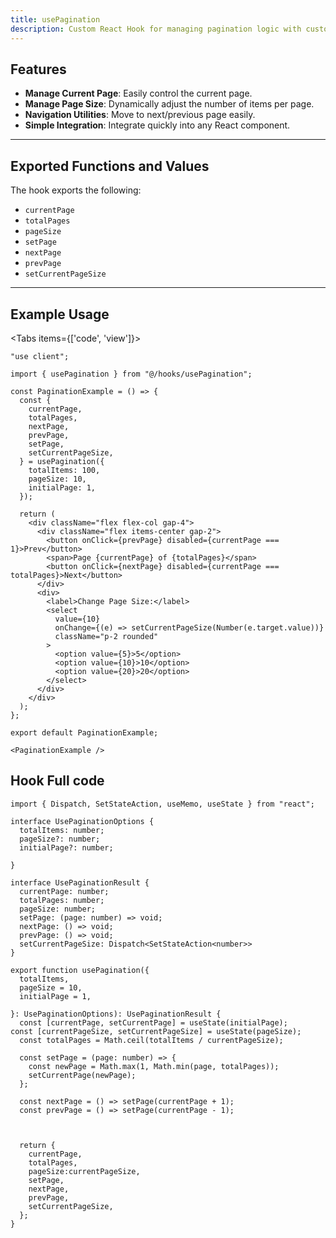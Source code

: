 ```yaml
---
title: usePagination
description: Custom React Hook for managing pagination logic with customizable page size and controls.
---
```



## Features
- **Manage Current Page**: Easily control the current page.
- **Manage Page Size**: Dynamically adjust the number of items per page.
- **Navigation Utilities**: Move to next/previous page easily.
- **Simple Integration**: Integrate quickly into any React component.

---

## Exported Functions and Values
The hook exports the following:

- `currentPage`
- `totalPages`
- `pageSize`
- `setPage`
- `nextPage`
- `prevPage`
- `setCurrentPageSize`

---

## Example Usage

<Tabs items={['code', 'view']}>
  <Tab value="code">

```tsx
"use client";

import { usePagination } from "@/hooks/usePagination";

const PaginationExample = () => {
  const {
    currentPage,
    totalPages,
    nextPage,
    prevPage,
    setPage,
    setCurrentPageSize,
  } = usePagination({
    totalItems: 100,
    pageSize: 10,
    initialPage: 1,
  });

  return (
    <div className="flex flex-col gap-4">
      <div className="flex items-center gap-2">
        <button onClick={prevPage} disabled={currentPage === 1}>Prev</button>
        <span>Page {currentPage} of {totalPages}</span>
        <button onClick={nextPage} disabled={currentPage === totalPages}>Next</button>
      </div>
      <div>
        <label>Change Page Size:</label>
        <select
          value={10}
          onChange={(e) => setCurrentPageSize(Number(e.target.value))}
          className="p-2 rounded"
        >
          <option value={5}>5</option>
          <option value={10}>10</option>
          <option value={20}>20</option>
        </select>
      </div>
    </div>
  );
};

export default PaginationExample;
```
</Tab>
  <Tab value="view">

    <PaginationExample />
  </Tab>
  </Tabs>

## Hook Full code
```tsx
import { Dispatch, SetStateAction, useMemo, useState } from "react";

interface UsePaginationOptions {
  totalItems: number;
  pageSize?: number;
  initialPage?: number;
   
}

interface UsePaginationResult {
  currentPage: number;
  totalPages: number;
  pageSize: number;
  setPage: (page: number) => void;
  nextPage: () => void;
  prevPage: () => void;
  setCurrentPageSize: Dispatch<SetStateAction<number>>
}

export function usePagination({
  totalItems,
  pageSize = 10,
  initialPage = 1,

}: UsePaginationOptions): UsePaginationResult {
  const [currentPage, setCurrentPage] = useState(initialPage);
const [currentPageSize, setCurrentPageSize] = useState(pageSize);   
  const totalPages = Math.ceil(totalItems / currentPageSize);

  const setPage = (page: number) => {
    const newPage = Math.max(1, Math.min(page, totalPages));
    setCurrentPage(newPage);
  };

  const nextPage = () => setPage(currentPage + 1);
  const prevPage = () => setPage(currentPage - 1);

 

  return {
    currentPage,
    totalPages,
    pageSize:currentPageSize,
    setPage,
    nextPage,
    prevPage,
    setCurrentPageSize,
  };
}
```